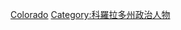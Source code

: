 {{Commonscat|Governors of Colorado}}

[[Category:美国州长|Colorado]]
[[Category:科羅拉多州政治人物|Category:科羅拉多州政治人物]]